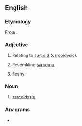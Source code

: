 ==English==

===Etymology===
From {{confix|en|sarco|oid}}.

===Adjective===
{{en-adj|-}}

# {{lb|en|medicine|pathology}} Relating to [[#Noun|sarcoid]] ([[sarcoidosis]]). 
# {{lb|en|medicine|pathology|outdated}} Resembling [[sarcoma]].
# {{lb|en|medicine|pathology|outdated}} [[fleshy]].

===Noun===
{{en-noun}}
{{Wikipedia|sarcoidosis}}

# {{lb|en|medicine|pathology}} [[sarcoidosis]].

===Anagrams===
* {{anagrams|en|a=acdiors|arcoids|scaroid}}